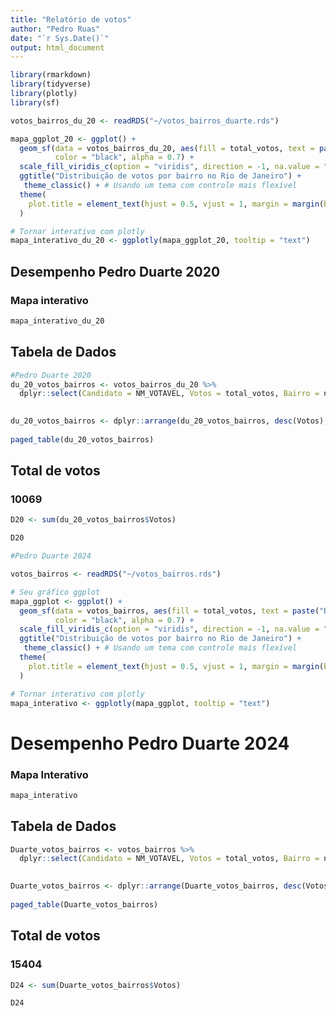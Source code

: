 ---
title: "Relatório de votos"
author: "Pedro Ruas"
date: "`r Sys.Date()`"
output: html_document
---

```{r, include=FALSE}

library(rmarkdown)
library(tidyverse)
library(plotly)
library(sf)

```
```{r, include=FALSE}

votos_bairros_du_20 <- readRDS("~/votos_bairros_duarte.rds")


```

```{r, include=FALSE}
mapa_ggplot_20 <- ggplot() +
  geom_sf(data = votos_bairros_du_20, aes(fill = total_votos, text = paste("Bairro:", name_neighborhood, "<br>Votos:", total_votos)), 
          color = "black", alpha = 0.7) +
  scale_fill_viridis_c(option = "viridis", direction = -1, na.value = "white", name = "Votos") +
  ggtitle("Distribuição de votos por bairro no Rio de Janeiro") +
   theme_classic() + # Usando um tema com controle mais flexível
  theme(
    plot.title = element_text(hjust = 0.5, vjust = 1, margin = margin(b = 10)) # Ajustando posição do título
  )

```

```{r, include=FALSE}
# Tornar interativo com plotly
mapa_interativo_du_20 <- ggplotly(mapa_ggplot_20, tooltip = "text")

```
## Desempenho Pedro Duarte 2020
### Mapa interativo
```{r, echo=FALSE}

mapa_interativo_du_20

```
## Tabela de Dados
```{r, echo=FALSE}
#Pedro Duarte 2020
du_20_votos_bairros <- votos_bairros_du_20 %>% 
  dplyr::select(Candidato = NM_VOTAVEL, Votos = total_votos, Bairro = name_neighborhood) %>% st_drop_geometry()

  
du_20_votos_bairros <- dplyr::arrange(du_20_votos_bairros, desc(Votos), .by_group = TRUE)
  
paged_table(du_20_votos_bairros)

```
## Total de votos

### 10069
```{r, include=FALSE}

D20 <- sum(du_20_votos_bairros$Votos)

D20

```

```{r, include=FALSE}

#Pedro Duarte 2024

votos_bairros <- readRDS("~/votos_bairros.rds")


```

```{r, include=FALSE}

# Seu gráfico ggplot
mapa_ggplot <- ggplot() +
  geom_sf(data = votos_bairros, aes(fill = total_votos, text = paste("Bairro:", name_neighborhood, "<br>Votos:", total_votos)), 
          color = "black", alpha = 0.7) +
  scale_fill_viridis_c(option = "viridis", direction = -1, na.value = "white", name = "Votos") +
  ggtitle("Distribuição de votos por bairro no Rio de Janeiro") +
   theme_classic() + # Usando um tema com controle mais flexível
  theme(
    plot.title = element_text(hjust = 0.5, vjust = 1, margin = margin(b = 10)) # Ajustando posição do título
  )
```


```{r, include=FALSE}
# Tornar interativo com plotly
mapa_interativo <- ggplotly(mapa_ggplot, tooltip = "text")

```

# Desempenho Pedro Duarte 2024
### Mapa Interativo

```{r, echo=FALSE}

mapa_interativo

```
## Tabela de Dados
```{r, echo=FALSE}

Duarte_votos_bairros <- votos_bairros %>% 
  dplyr::select(Candidato = NM_VOTAVEL, Votos = total_votos, Bairro = name_neighborhood) %>% st_drop_geometry()

  
Duarte_votos_bairros <- dplyr::arrange(Duarte_votos_bairros, desc(Votos), .by_group = TRUE)
  
paged_table(Duarte_votos_bairros)

```

## Total de votos

### 15404

```{r, echo=FALSE}

D24 <- sum(Duarte_votos_bairros$Votos)

D24

```

